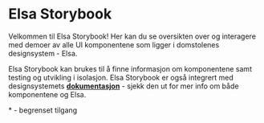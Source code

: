 
<Meta title="Design system/Introduction" />

<style>{`
  .sbdocs-content {
    max-width: 600px;
    text-align: center;
  }
`}</style>

# Elsa Storybook

Velkommen til Elsa Storybook! Her kan du se oversikten over og interagere med demoer av alle UI komponentene som ligger i domstolenes designsystem - Elsa.

Elsa Storybook kan brukes til å finne informasjon om komponentene samt testing og utvikling i isolasjon.
Elsa Storybook er også integrert med designsystemets [**dokumentasjon**](https://design.domstol.no/) - sjekk den ut for mer info om både komponentene og Elsa.

<Quote>* - begrenset tilgang</Quote>

<StorybookLinkRow withSpacing>
  <StorybookLink
    text="dds-components"
    href="https://www.npmjs.com/package/@norges-domstoler/dds-components"
    linkType="npm"
  />
  <StorybookLink
    text="dds-design-tokens"
    href="https://www.npmjs.com/package/@norges-domstoler/dds-design-tokens"
    linkType="npm"
  />
  <StorybookLink
    text="Dokumentasjon"
    href="https://design.domstol.no/"
    linkType="zeroheight"
  />
  <StorybookLink
    text="Github"
    href="https://github.com/domstolene/designsystem"
    linkType="github"
  />
  <StorybookLink
    text="Figma *"
    href="https://www.figma.com/files/project/17499991/Designsystem?fuid=902545492424722130"
    linkType="figma"
  />
  <StorybookLink
    text="Slack *"
    href="https://app.slack.com/client/T0L26CARG/C01HNLSPTT9"
    linkType="slack"
  />
</StorybookLinkRow>

